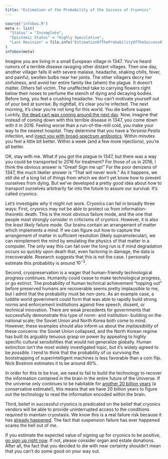 ```yaml
---
title: "Estimation of the Probability of the Success of Cryonics"
---
```


```r
source("infobox.R")
meta <- list(
  "Status" = "Incomplete",
  "Epistemic Status" = "Highly Speculative",
  "Last Revision" = file.info("EstimationOfTheProbabilityOfTheSuccessOfCryonics.Rmd")$mtime
)
infobox(meta)
```

Imagine you are living in a small European village in 1347\. You've heard rumors of a terrible disease ravaging other distant villages. Then one day, another villager falls ill with severe malaise, headache, shaking chills, fever, and painful, swollen bulbs near her joints. The other villagers decry her sinfulness, and avoid her entire family like (ahem) the plague. It doesn't matter. Others fall victim. The unaffected take to carrying flowers right below their noses to perfume the stench of dying and decaying bodies. Before long, you feel a crushing headache. You can't motivate yourself out of your bed at sunrise. By nightfall, it's clear you're infected. The next morning, it's clear you're not long for this world. You die before supper. Luckily, [the dead cart was coming around the next day](https://youtu.be/grbSQ6O6kbs). Now, imagine that instead of coming down with this terrible disease in 1347, you come down with it in 2016\. Feeling worse than a run-of-the-mill cold, you make your way to the nearest hospital. They determine that you have a _Yersinia Pestis_ infection, and [inject you with broad-spectrum antibiotics](https://en.wikipedia.org/wiki/Yersinia_pestis#Treatment). Within minutes you feel a little bit better. Within a week (and a few more injections), you're all better.

OK, stay with me. What if you got the plague in 1347, but there was a way you could be transported to 2016 for treatment? For those of us in 2016, I think the obvious answer is "Great! Sign me up!" For the poor denizens of 1347, the much likelier answer is "That will never work." As it happens, we still die of a long list of things from which we don't yet know how to prevent ourselves from dying. But we've developed a pretty good idea about how to transport ourselves arbitrarily far into the future to assure our survival. It's called cryonics.

Let's investigate _why_ it might not work. Cryonics can fail in broadly three ways: First, cryonics may not be able to protect us from information-theoretic death. This is the most obvious failure mode, and the one that people most strongly consider in criticisms of cryonics. However, it is also the _least likely_ failure mode. Our brains contain an arrangement of matter which implements a _mind_. If we can figure out how to capture the arrangement of matter in sufficient resolution (likely supramolecular), we can reimplement the mind by emulating the physics of that matter in a computer. The only way this can fail over the long run is if mind degradation occurs so quickly upon death that, even factoring in damage, the data is irrecoverable. Research suggests that this is not the case. I personally estimate this probability is around $10^{-2}$.

Second, cryopreservation is a wager that human-friendly technological progress continues. Humanity could cease to make technological progress, or go extinct. The probability of human technical achievement "topping out" before preserved humans are recoverable seems pretty implausible to me, but I admit that the probability must be non-zero. As an example case, a luddite world government could form that was able to rapidly build strong norms and enforcement institutions against free speech, dissent, or technical innovation. There are weak precedents for governments that successfully demonstrate this type of norm- and institution- building on the national scale; the Soviet Union and North Korea both come to mind. However, these examples should also inform us about the _implausibility_ of these concerns: the Soviet Union collapsed, and the North Korean regime has built its arguably tenuous grasp on power by appealing to highly specific cultural sensibilities that would not generalize globally. Human extinction isn't the most widely investigated topic, but it's widely agreed to be _possible_. I tend to think that the probability of us surviving the bootstrapping of superintelligent machines is less favorable than a coin flip. Nick Bostrom estimates it to be around 40%.

In order for this to be true, we need to fail to build the technology to recover the information contained in the brain in the entire future of the Universe. If the universe only continues to be habitable for [another 20 billion years](https://en.wikipedia.org/wiki/Chronology_of_the_universe#Big_Rip:_.E2.89.A520_billion_years_from_now) (a conservative estimate!), this means that we have 20 billion years to figure out the technology to read the information encoded within the brain.

Third, belief in successful cryonics is predicated on the belief that cryonics vendors will be able to provide uninterrupted access to the conditions required to maintain cryostasis. We know this is a real failure risk because it has [already happened](http://www.alcor.org/Library/html/suspensionfailures.html). The fact that suspension failure has ever happened scares the hell out of me.

If you estimate the expected value of signing up for cryonics to be positive, [go sign up right now](http://www.alcor.org/). If not, please consider organ and estate donations. After all, the fact that you decided to die with near certainty shouldn't mean that you can't do some good on your way out.
